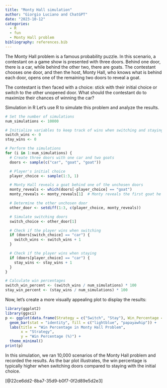 ```yaml
---
title: "Monty Hall simulation"
author: "Giorgio Luciano and ChatGPT"
date: "2023-10-12"
categories: 
  - R
  - fun
  - Monty Hall problem
bibliography: references.bib
---
```


The Monty Hall problem is a famous probability puzzle. In this scenario, a contestant on a game show is presented with three doors. Behind one door, there is a car, while behind the other two, there are goats. The contestant chooses one door, and then the host, Monty Hall, who knows what is behind each door, opens one of the remaining two doors to reveal a goat.

The contestant is then faced with a choice: stick with their initial choice or switch to the other unopened door. What should the contestant do to maximize their chances of winning the car?

Simulation in R Let's use R to simulate this problem and analyze the results.

```r
# Set the number of simulations
num_simulations <- 10000

# Initialize variables to keep track of wins when switching and staying
switch_wins <- 0
stay_wins <- 0

# Perform the simulations
for (i in 1:num_simulations) {
  # Create three doors with one car and two goats
  doors <- sample(c("car", "goat", "goat"))

  # Player's initial choice
  player_choice <- sample(1:3, 1)

  # Monty Hall reveals a goat behind one of the unchosen doors
  monty_reveals <- which(doors[-player_choice] == "goat")
  monty_reveals <- monty_reveals[1]  # Monty reveals the first goat he encounters

  # Determine the other unchosen door
  other_door <- setdiff(1:3, c(player_choice, monty_reveals))

  # Simulate switching doors
  switch_choice <- other_door[1]

  # Check if the player wins when switching
  if (doors[switch_choice] == "car") {
    switch_wins <- switch_wins + 1
  }

  # Check if the player wins when staying
  if (doors[player_choice] == "car") {
    stay_wins <- stay_wins + 1
  }
}

# Calculate win percentages
switch_win_percent <- (switch_wins / num_simulations) * 100
stay_win_percent <- (stay_wins / num_simulations) * 100


```

Now, let's create a more visually appealing plot to display the results:

```r
library(ggplot2)
library(ggsci)
p <- ggplot(data.frame(Strategy = c("Switch", "Stay"), Win_Percentage = c(switch_win_percent, stay_win_percent)), aes(x = Strategy, y = Win_Percentage)) +
  geom_bar(stat = "identity", fill = c("lightblue", "papayawhip")) +
  labs(title = "Win Percentage in Monty Hall Problem",
       x = "Strategy",
       y = "Win Percentage (%)") +
  theme_minimal()
print(p)

```

In this simulation, we ran 10,000 scenarios of the Monty Hall problem and recorded the results. As the bar plot illustrates, the win percentage is typically higher when switching doors compared to staying with the initial choice.

[@22ce6dd2-8ba7-35d9-b0f7-0f2d89e5d2e3]
